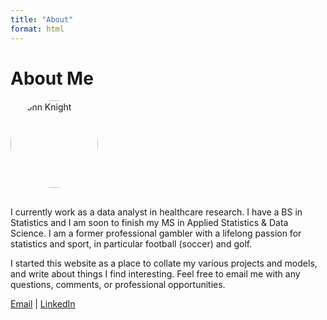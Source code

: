 ```yaml
---
title: "About"
format: html
---
```


# About Me

<img src="images/jk_headshot_20250701.jpg" alt="John Knight" style="width:140px; border-radius: 50%; margin-bottom: 1rem;">


I currently work as a data analyst in healthcare research. I have a BS in Statistics and I am soon to finish my MS in Applied Statistics & Data Science. I am a former professional gambler with a lifelong passion for statistics and sport, in particular football (soccer) and golf. 

I started this website as a place to collate my various projects and models, and write about things I find interesting. Feel free to email me with any questions, comments, or professional opportunities.

<p>
  <a href="mailto:knightjohn2@gmail.com">Email</a> |
  <a href="https://www.linkedin.com/in/johnknightstats/">LinkedIn</a>
</p>